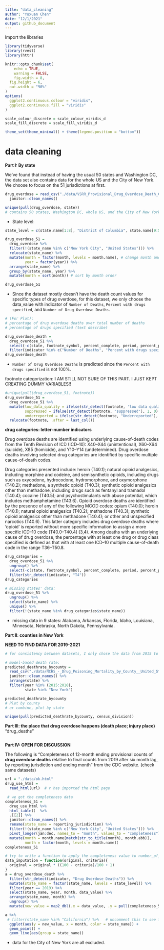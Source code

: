 ```yaml
---
title: "data_cleaning"
author: "Yuxuan Chen"
date: "12/1/2021"
output: github_document
---
```


Import the libraries
```r
library(tidyverse)
library(rvest)
library(httr)
```

```r
knitr::opts_chunk$set(
	echo = TRUE,
	warning = FALSE,
	fig.width = 8, 
  fig.height = 6,
  out.width = "90%"
)
options(
  ggplot2.continuous.colour = "viridis",
  ggplot2.continuous.fill = "viridis"
)

scale_colour_discrete = scale_colour_viridis_d
scale_fill_discrete = scale_fill_viridis_d

theme_set(theme_minimal() + theme(legend.position = "bottom"))
```

# data cleaning

**Part I: By state**

We've found that instead of having the usual 50 states and Washington DC, the data set also contains data for the whole US and the City of New York. We choose to focus on the 51 jurisdictions at first.

```r
drug_overdose = read_csv("./data/VSRR_Provisional_Drug_Overdose_Death_Counts.csv") %>% 
  janitor::clean_names()

unique(pull(drug_overdose, state))
# contains 50 states, Washington DC, whole US, and the City of New York.
```

 - State level: 
```r
state_level = c(state.name[1:8], "District of Columbia", state.name[9:50])
```


```r
drug_overdose_51 = 
  drug_overdose %>% 
  filter(!(state_name %in% c("New York City", "United States"))) %>% 
  relocate(state_name) %>% 
  mutate(month = factor(month, levels = month.name), # change month and year to factor
         year = factor(year)) %>% 
  arrange(state_name) %>% 
  group_by(state_name, year) %>% 
  mutate(month = sort(month)) # sort by month order

drug_overdose_51
```

 - Since the dataset mostly doesn't have the death count values for specific types of drug overdose, for this dataset, we only choose the data_value with indicator of `Number of Deaths`, `Percent with drugs specified`, and `Number of Drug Overdose Deaths`.

```r
# (For Plot): 
# percentage of drug overdose deaths over total number of deaths
# percentage of drugs specified (text describe)

drug_overdose_death = 
  drug_overdose_51 %>% 
  select(-c(state, footnote_symbol, percent_complete, period, percent_pending_investigation, predicted_value)) %>% 
  filter(indicator %in% c("Number of Deaths", "Percent with drugs specified", "Number of Drug Overdose Deaths"))
drug_overdose_death
```

 - `Number of Drug Overdose Deaths` is predicted since the `Percent with drugs specified` is not 100%. 
 

footnote categorization: I AM STILL NOT SURE OF THIS PART. I JUST KEPT CREATING DUMMY VARIABLES!!
```r
#unique(pull(drug_overdose_51, footnote))
drug_overdose_51 = 
  drug_overdose_51 %>%
  mutate(low_data_quality = ifelse(str_detect(footnote, "low data quality"), 1, 0), # data_value not shown, predicted yes?
         suppressed = ifelse(str_detect(footnote, "suppressed"), 1, 0),
         underreported = ifelse(str_detect(footnote, "Underreported"), 1, 0)) %>% 
  relocate(footnote, .after = last_col())
```

 
**drug categories: letter-number indicators**

Drug overdose deaths are identified using underlying cause-of-death codes from the Tenth Revision of ICD (ICD–10): X40–X44 (unintentional), X60–X64 (suicide), X85 (homicide), and Y10–Y14 (undetermined). Drug overdose deaths involving selected drug categories are identified by specific multiple cause-of-death codes.

Drug categories presented include: heroin (T40.1); natural opioid analgesics, including morphine and codeine, and semisynthetic opioids, including drugs such as oxycodone, hydrocodone, hydromorphone, and oxymorphone (T40.2); methadone, a synthetic opioid (T40.3); synthetic opioid analgesics other than methadone, including drugs such as fentanyl and tramadol (T40.4); cocaine (T40.5); and psychostimulants with abuse potential, which includes methamphetamine (T43.6). Opioid overdose deaths are identified by the presence of any of the following MCOD codes: opium (T40.0); heroin (T40.1); natural opioid analgesics (T40.2); methadone (T40.3); synthetic opioid analgesics other than methadone (T40.4); or other and unspecified narcotics (T40.6). This latter category includes drug overdose deaths where ‘opioid’ is reported without more specific information to assign a more specific ICD–10 code (T40.0–T40.4) (3,4). Among deaths with an underlying cause of drug overdose, the percentage with at least one drug or drug class specified is defined as that with at least one ICD–10 multiple cause-of-death code in the range T36–T50.8.

```r
drug_categories = 
  drug_overdose_51 %>%
  ungroup() %>% 
  select(-c(state, footnote_symbol, percent_complete, period, percent_pending_investigation, footnote, predicted_value)) %>% 
  filter(str_detect(indicator, "T4"))
drug_categories

# missing states' data:
drug_overdose_51 %>% 
  ungroup() %>% 
  select(state_name) %>% 
  unique() %>% 
  filter(!(state_name %in% drug_categories$state_name))
```

 - missing data in 9 states: Alabama, Arkansas, Florida, Idaho, Louisiana, Minnesota, Nebraska, North Dakota, Pennsylvania.

**Part II: counties in New York**

**NEED TO FIND DATA FOR 2019-2021**
```r
# for consistency between datasets, I only chose the data from 2015 to 2021

# model-based death rate:
predicted_deathrate_bycounty = 
  read_csv("./data/NCHS_-_Drug_Poisoning_Mortality_by_County__United_States.csv") %>% 
  janitor::clean_names() %>% 
  arrange(state) %>% 
  filter(year %in% (2015:2018),
         state %in% "New York")

predicted_deathrate_bycounty
# Plot by county 
# or combine, plot by state
```

```r
unique(pull(predicted_deathrate_bycounty, census_division))
```

**Part III: the place that drug overdose happens (death place; injury place)** "drug_deaths"

```r

```

**Part IV: OPEN FOR DISCUSSION**

The following is "Completeness of 12-month ending provisional counts of **drug overdose deaths** relative to final counts from 2019 after six month lag, by reporting jurisdiction and ending month" from the CDC website. 
(check same datasets)

```r
url = "./data/ok.html"
drug_use_html = 
  read_html(url)  # r has imported the html page

 # we got the completeness data
completeness_51 = 
  drug_use_html %>% 
  html_table()  %>% 
  .[[2]] %>% 
  janitor::clean_names() %>% 
  rename(state_name = reporting_jurisdiction) %>% 
  filter(!(state_name %in% c("New York City", "United States"))) %>% 
  pivot_longer(jan:dec, names_to = "month", values_to = "completeness") %>% 
  mutate(month = month.name[match(str_to_title(month), month.abb)],
         month = factor(month, levels = month.name))
completeness_51 
```
```r
# try to write a function to apply the completeness value to number_of_death_51.
data_imputation = function(original, criteria){
  original = original * ((100 - criteria)/100 + 1)
}
a = drug_overdose_death %>% 
  filter(str_detect(indicator, "Drug Overdose Deaths")) %>% 
  mutate(state_name = factor(state_name, levels = state_level)) %>% 
  filter(year == 2019) %>% 
  select(state_name, year, month, data_value) %>% 
  arrange(state_name, month) %>% 
  ungroup() %>% 
  mutate(new_value = map2_dbl(.x = data_value, .y = pull(completeness_51, completeness), ~data_imputation(.x, .y)))

a %>% 
 # filter(state_name %in% "California") %>%   # uncomment this to see the ggplot for each state
  ggplot(aes(y = new_value, x = month, color = state_name)) +
  geom_point() +
  geom_line(aes(group = state_name))
```

* data for the City of New York are all excluded. 

